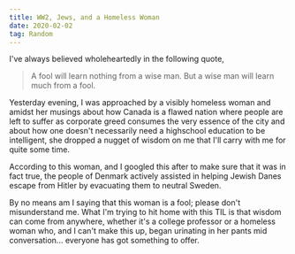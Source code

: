 ```yaml
---
title: WW2, Jews, and a Homeless Woman
date: 2020-02-02
tag: Random
---
```


I've always believed wholeheartedly in the following quote,

> A fool will learn nothing from a wise man. But a wise man will learn much from
  a fool.

Yesterday evening, I was approached by a visibly homeless woman and amidst her musings about how Canada is a flawed
nation where people are left to suffer as corporate greed consumes the very essence of the city and
about how one doesn't necessarily need a highschool education to be intelligent, she dropped a nugget of wisdom on me
that I'll carry with me for quite some time.

According to this woman, and I googled this after to make sure that it was in fact
true, the people of Denmark actively assisted in helping Jewish Danes <TextLink href="https://en.m.wikipedia.org/wiki/Rescue_of_the_Danish_Jews">
escape from Hitler by evacuating them to neutral Sweden.</TextLink>

By no means am I saying that this woman is a fool; please don't misunderstand me. What I'm trying to hit home
with this TIL is that wisdom can come from anywhere, whether it's a college professor or a homeless woman who,
and I can't make this up, began urinating in her pants mid conversation... everyone has got something to offer.
